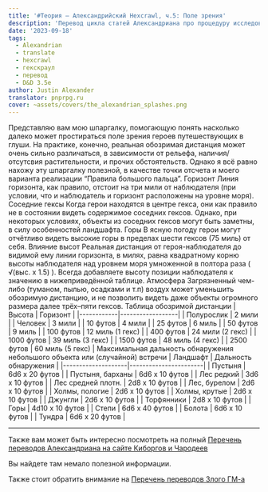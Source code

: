 ```yaml
---
title: '#Теория — Александрийский Hexcrawl, ч.5: Поле зрения'
description: 'Перевод цикла статей Александриана про процедуру исследования гексов в третьей редакции D&D #alexandrian #hexcrawl #dnd3e #translate'
date: '2023-09-18'
tags:
  - Alexandrian
  - translate
  - hexcrawl
  - гекскраул
  - перевод
  - D&D 3.5e
author: Justin Alexander
translator: pnprpg.ru
cover: ~assets/covers/the_alexandrian_splashes.png
---
```


Представляю вам мою шпаргалку, помогающую понять насколько далеко может простираться поле зрения героев путешествующих в глуши. На практике, конечно, реальная обозримая дистанция может очень сильно различаться, в зависимости от рельефа, наличия/отсутсвия растительности, и прочих обстоятельств. Однако я всё равно нахожу эту шпаргалку полезной, в качестве точки отсчета и моего варианта реализации “Правила большого пальца”.
Горизонт
Линия горизонта, как правило, отстоит на три мили от наблюдателя (при условии, что и наблюдатель и горизонт расположены на уровне моря).
Соседние гексы
Когда герои находятся в центре гекса, они как правило не в состоянии видеть содержимое соседних гексов. Однако, при некоторых условиях, объекты из соседних гексов могут быть заметны, в силу особенностей ландшафта.
Горы
В ясную погоду герои могут отчётливо видеть высокие горы в пределах шести гексов (75 миль) от себя.
Влияние высот
Реальная дистанция от героя-наблюдателя до видимой ему линии горизонта, в милях, равна квадратному корню высоты наблюдателя над уровнем моря умноженной в полтора раза ( √(выс. x 1.5) ). Всегда добавляете высоту позиции наблюдателя к значению в нижеприведённой таблице.
Атмосфера
Загрязненный чем-либо (туманом, пылью, осадками и т.п) воздух может уменьшить обозримую дистанцию, и не позволить видеть даже объекты огромного размера далее трёх–пяти гексов.
Таблица обозримой дистанции
| Высота | Горизонт |
|------------|------------------|
| Полурослик | 2 мили |
| Человек | 3 мили |
| 10 футов | 4 мили |
| 25 футов | 6 миль |
| 50 футов | 9 миль |
| 100 футов | 12 миль (1 гекс) |
| 400 футов | 24 мили (2 гекс) |
| 1000 футов | 39 миль (3 гекс) |
| 1500 футов | 48 миль (4 гекс) |
| 2500 футов | 60 миль (5 гекс) |
Максимальная дальность обнаружения небольшого объекта или (случайной) встречи
| Ландшафт | Дальность обнаружения |
|--------------------|-----------------------|
| Пустыня | 6d6 x 20 футов |
| Пустыня, барханы | 6d6 x 10 футов |
| Лес редкий | 3d6 x 10 футов |
| Лес средней плотн. | 2d8 x 10 футов |
| Лес, бурелом | 2d6 x 10 футов |
| Холмы, пологие | 2d6 x 10 футов |
| Холмы, крутые | 2d6 x 10 футов |
| Джунгли | 2d6 x 10 футов |
| Торфянники | 2d8 x 10 футов |
| Горы | 4d10 x 10 футов |
| Степи | 6d6 x 40 футов |
| Болота | 6d6 x 10 футов |
| Тундра | 6d6 x 20 футов |

---

Также вам может быть интересно посмотреть на полный
[Перечень переводов Александриана на сайте Киборгов и Чародеев](https://cyborgsandmages.com/posts/translations/alexandrian-index)

Вы найдете там немало полезной информации.

Также стоит обратить внимание на [Перечень переводов Злого ГМ-а](https://cyborgsandmages.com/posts/translations/angrygm-index)
